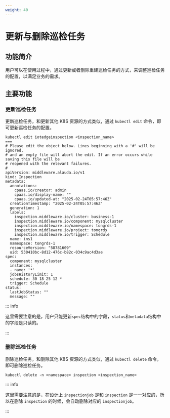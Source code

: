 ```yaml
---
weight: 40
---
```


# 更新与删除巡检任务

## 功能简介

用户可以在使用过程中，通过更新或者删除重建巡检任务的方式，来调整巡检任务的配置，以满足业务的需求。

## 主要功能

### 更新巡检任务

更新巡检任务，和更新其他 K8S 资源的方式类似，通过 `kubectl edit` 命令，即可更新巡检任务的配置。
```shell
kubectl edit iotedgeinspection <inspection_name>
===
# Please edit the object below. Lines beginning with a '#' will be ignored,
# and an empty file will abort the edit. If an error occurs while saving this file will be
# reopened with the relevant failures.
#
apiVersion: middleware.alauda.io/v1
kind: Inspection
metadata:
  annotations:
    cpaas.io/creator: admin
    cpaas.io/display-name: ""
    cpaas.io/updated-at: "2025-02-24T05:57:46Z"
  creationTimestamp: "2025-02-24T05:57:46Z"
  generation: 1
  labels:
    inspection.middleware.io/cluster: business-1
    inspection.middleware.io/component: mysqlcluster
    inspection.middleware.io/namespace: tongrds-1
    inspection.middleware.io/project: tongrds
    inspection.middleware.io/trigger: Schedule
  name: ins1
  namespace: tongrds-1
  resourceVersion: "58781609"
  uid: 530410bc-8d12-476c-b82c-034c9ac4d3ae
spec:
  component: mysqlcluster
  instances:
  - name: '*'
  jobsHistoryLimit: 1
  schedule: 30 18 25 12 *
  trigger: Schedule
status:
  lastJobStatus: ""
  message: ""
```

::: info

这里需要注意的是，用户只能更新`spec`结构中的字段，`status`和`metadata`结构中的字段是只读的。

:::

### 删除巡检任务

删除巡检任务，和删除其他 K8S 资源的方式类似，通过 `kubectl delete` 命令，即可删除巡检任务。

```shell
kubectl delete -n <namespace> inspection <inspection_name>
```

::: info

这里需要注意的是，在设计上 `inspectionjob` 是和 `inspection` 是一一对应的，所以在删除 `inspection` 的时候，会自动删除对应的 `inspectionjob`。

:::
